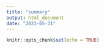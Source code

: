 ```yaml
---
title: "summary"
output: html_document
date: "2023-05-31"
---
```


```r
knitr::opts_chunk$set(echo = TRUE)
```
